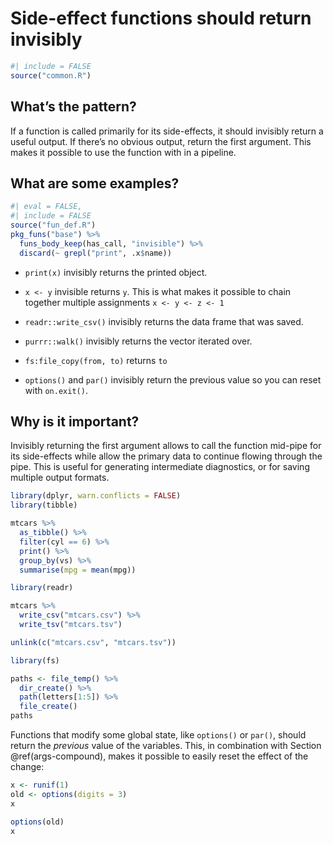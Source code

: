 # Side-effect functions should return invisibly {#out-invisible}

```r
#| include = FALSE
source("common.R")
```

## What's the pattern?

If a function is called primarily for its side-effects, it should invisibly return a useful output.
If there's no obvious output, return the first argument.
This makes it possible to use the function with in a pipeline.

## What are some examples?

```r
#| eval = FALSE,
#| include = FALSE
source("fun_def.R")
pkg_funs("base") %>% 
  funs_body_keep(has_call, "invisible") %>% 
  discard(~ grepl("print", .x$name))
```

-   `print(x)` invisibly returns the printed object.

-   `x <- y` invisible returns `y`.
    This is what makes it possible to chain together multiple assignments `x <- y <- z <- 1`

-   `readr::write_csv()` invisibly returns the data frame that was saved.

-   `purrr::walk()` invisibly returns the vector iterated over.

-   `fs:file_copy(from, to)` returns `to`

-   `options()` and `par()` invisibly return the previous value so you can reset with `on.exit()`.

## Why is it important?

Invisibly returning the first argument allows to call the function mid-pipe for its side-effects while allow the primary data to continue flowing through the pipe.
This is useful for generating intermediate diagnostics, or for saving multiple output formats.

```r
library(dplyr, warn.conflicts = FALSE)
library(tibble)

mtcars %>%
  as_tibble() %>% 
  filter(cyl == 6) %>% 
  print() %>% 
  group_by(vs) %>% 
  summarise(mpg = mean(mpg))
```

```r
library(readr)

mtcars %>% 
  write_csv("mtcars.csv") %>% 
  write_tsv("mtcars.tsv")

unlink(c("mtcars.csv", "mtcars.tsv"))
```

```r
library(fs)

paths <- file_temp() %>%
  dir_create() %>%
  path(letters[1:5]) %>%
  file_create()
paths
```

Functions that modify some global state, like `options()` or `par()`, should return the *previous* value of the variables.
This, in combination with Section \@ref(args-compound), makes it possible to easily reset the effect of the change:

```r
x <- runif(1)
old <- options(digits = 3)
x

options(old)
x
```
